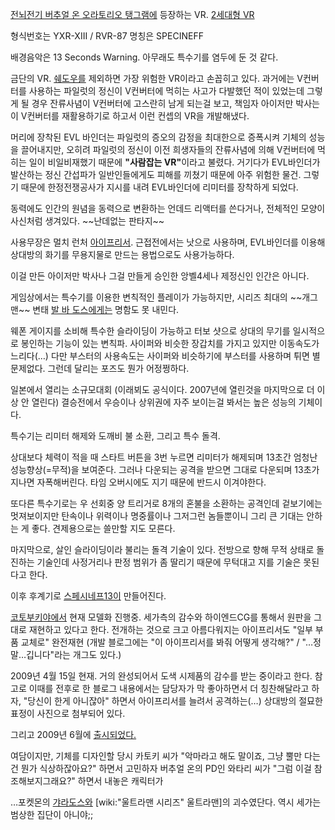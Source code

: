 [[전뇌전기 버추얼 온 오라토리오 탱그램]]에 등장하는 VR. [[2세대형 VR]]

형식번호는 YXR-XIII / RVR-87
명칭은 SPECINEFF

배경음악은 13 Seconds Warning. 아무래도 특수기를 염두에 둔 것 같다.

금단의 VR. [[쉐도우]]를 제외하면 가장 위험한 VR이라고 손꼽히고 있다. 과거에는 V컨버터를 사용하는 파일럿의 정신이 V컨버터에 먹히는 사고가 다발했던 적이 있었는데 그렇게 될 경우 잔류사념이 V컨버터에 고스란히 남게 되는걸 보고, 책임자 아이저만 박사는 이 V컨버터를 재활용하기로 하고서 이런 컨셉의 VR을 개발해냈다.

머리에 장착된 EVL 바인더는 파일럿의 증오의 감정을 최대한으로 증폭시켜 기체의 성능을 끌어내지만, 오히려 파일럿의 정신이 이전 희생자들의 잔류사념에 의해 V컨버터에 먹히는 일이 비일비재했기 때문에 '''"사람잡는 VR"'''이라고 불렸다. 거기다가 EVL바인더가 발산하는 정신 간섭파가 일반인들에게도 피해를 끼쳤기 때문에 아주 위험한 물건. 그렇기 때문에 한정전쟁공사가 지시를 내려 EVL바인더에 리미터를 장착하게 되었다.

동력에도 인간의 원념을 동력으로 변환하는 언데드 리액터를 쓴다거나, 전체적인 모양이 사신처럼 생겨있다. ~~난데없는 판타지~~

사용무장은 멀치 런처 [[아이프리서]]. 근접전에서는 낫으로 사용하며, EVL바인더를 이용해 상대방의 화기를 무용지물로 만드는 용법으로도 사용가능하다.

이걸 만든 아이저만 박사나 그걸 만들게 승인한 앙벨4세나 제정신인 인간은 아니다.

게임상에서는 특수기를 이용한 변칙적인 플레이가 가능하지만, 시리즈 최대의 ~~개그맨~~ 변태 [[발 바 도스]]에게는 명함도 못 내민다. 

웨폰 게이지를 소비해 특수한 슬라이딩이 가능하고 터보 샷으로 상대의 무기를 일시적으로 봉인하는 기능이 있는 변칙파. 사이퍼와 비슷한 장갑치를 가지고 있지만 이동속도가 느리다(…) 다만 부스터의 사용속도는 사이퍼와 비슷하기에 부스터를 사용하며 튀면 별 문제없다. 그런데 달리는 포즈도 뭔가 어정쩡하다.

일본에서 열리는 소규모대회 (이래뵈도 공식이다. 2007년에 열린것을 마지막으로 더 이상 안 열린다) 결승전에서 우승이나 상위권에 자주 보이는걸 봐서는 높은 성능의 기체이다.

특수기는 리미터 해제와 도깨비 불 소환, 그리고 특수 돌격.

상대보다 체력이 적을 때 스타트 버튼을 3번 누르면 리미터가 해제되며 13초간 엄청난 성능향상(=무적)을 보여준다. 그러나 다운되는 공격을 받으면 그대로 다운되며 13초가 지나면 자폭해버린다. 타임 오버시에도 지기 때문에 반드시 이겨야한다.

또다른 특수기로는 우 선회중 양 트리거로 8개의 혼불을 소환하는 공격인데 겉보기에는 멋져보이지만 탄속이나 위력이나 명중률이나 그저그런 놈들뿐이니 그리 큰 기대는 안하는 게 좋다. 견제용으로는 쓸만할 지도 모른다.

마지막으로, 살인 슬라이딩이라 불리는 돌격 기술이 있다. 전방으로 향해 무적 상태로 돌진하는 기술인데 사정거리나 판정 범위가 좀 딸리기 때문에 무턱대고 지를 기술은 못된다고 한다.

이후 후계기로 [[스페시네프13]]이 만들어진다.

[[코토부키야]]에서 현재 모델화 진행중. 세가측의 감수와 하이엔드CG를 통해서 원판을 그대로 재현하고 있다고 한다. 전개하는 것으로 크고 아름다워지는 아이프리서도 "일부 부품 교체로" 완전재현 (개발 블로그에는 "이 아이프리서를 봐줘 어떻게 생각해?" / "…정말…깁니다"라는 개그도 있다.)

2009년 4월 15일 현재. 거의 완성되어서 도색 시제품의 감수를 받는 중이라고 한다. 참고로 이때를 전후로 한 블로그 내용에서는 담당자가 막 좋아하면서 더 칭찬해달라고 하자, "당신이 한게 아니잖아" 하면서 아이프리서를 늘려서 공격하는(…) 상대방의 절묘한 표정이 사진으로 첨부되어 있다.

그리고 2009년 6월에 [http://www.dalong.net/review/kotobukiya/vo03/vo03_p.htm 출시되었다.]

여담이지만, 기체를 디자인할 당시 카토키 씨가 "악마라고 해도 말이죠, 그냥 뿔만 다는 건 뭔가 식상하잖아요?" 하면서 고민하자 버추얼 온의 PD인 와타리 씨가 "그럼 이걸 참조해보지그래요?" 하면서 내놓은 캐릭터가

…포켓몬의 [[갸라도스]]와 [wiki:"울트라맨 시리즈" 울트라맨]의 괴수였단다. 역시 세가는 범상한 집단이 아니야;;  
